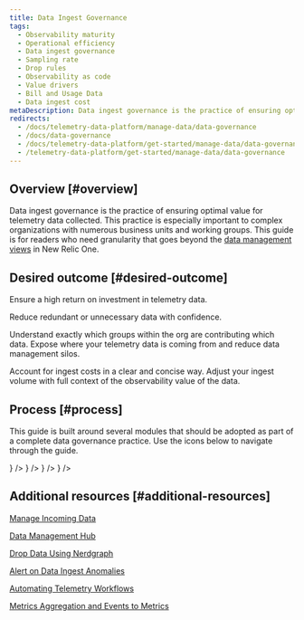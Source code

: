 ```yaml
---
title: Data Ingest Governance
tags:
  - Observability maturity
  - Operational efficiency
  - Data ingest governance
  - Sampling rate
  - Drop rules
  - Observability as code
  - Value drivers
  - Bill and Usage Data
  - Data ingest cost
metaDescription: Data ingest governance is the practice of ensuring optimal value for telemetry data collected.
redirects:
  - /docs/telemetry-data-platform/manage-data/data-governance
  - /docs/data-governance
  - /docs/telemetry-data-platform/get-started/manage-data/data-governance
  - /telemetry-data-platform/get-started/manage-data/data-governance
---
```






## Overview [#overview]

Data ingest governance is the practice of ensuring optimal value for telemetry data collected. This practice is especially important to complex organizations with numerous business units and working groups. This guide is for readers who need granularity that goes beyond the [data management views](/docs/data-apis/manage-data/manage-your-data/) in New Relic One.

## Desired outcome [#desired-outcome]

Ensure a high return on investment in telemetry data.

<CollapserGroup>
<Collapser
    id="noise-reduction"
    title="Noise reduction"
    >

Reduce redundant or unnecessary data with confidence.

</Collapser>

<Collapser
    id="increased-transparency"
    title="Increased transparency"
    >

Understand exactly which groups within the org are contributing which data. Expose where your telemetry data is coming from and reduce data management silos.

</Collapser>

<Collapser
    id="cost-optimization-predictability"
    title="Cost optimization & predictability"
    >

Account for ingest costs in a clear and concise way. Adjust your ingest volume with full context of the observability value of the data.

</Collapser>
</CollapserGroup>

## Process [#process]

This guide is built around several modules that should be adopted as part of a complete data governance practice.  Use the icons below to navigate through the guide.

<TechTileGrid>
      <TechTile
        name="1. Roles & Practices"
        to="/docs/new-relic-solutions/observability-maturity/operational-efficiency/dg-coe"
        icon={<img src={rolespracticesicon} alt="Roles_and_Practices" style={{ height: '96px', width: '120px', verticalAlign: 'middle'}} />}
      />
      <TechTile
        name="2. Baseline Ingest"
        to="/docs/new-relic-solutions/observability-maturity/operational-efficiency/dg-baselining"
        width="200"
        icon={<img src={baseliningicon} alt="Baseline" style={{ height: '96px', width: '120px', verticalAlign: 'middle' }} />}
      />
      <TechTile
        name="3. Optimize Ingest"
        to="/docs/new-relic-solutions/observability-maturity/operational-efficiency/dg-optimizing"
        icon={<img src={optimizingicon} alt="Optimize" style={{ height: '96px', width: '120px', verticalAlign: 'middle' }} />}
      />
      <TechTile
        name="4. Forecast Ingest"
        to="/docs/new-relic-solutions/observability-maturity/operational-efficiency/dg-forecasting"
        icon={<img src={forecastingicon} alt="Forecast" style={{ height: '96px', width: '120px', verticalAlign: 'middle' }} />}
      />
</TechTileGrid>


## Additional resources [#additional-resources]

[Manage Incoming Data](/docs/data-apis/manage-data/manage-data-coming-new-relic/)

[Data Management Hub](/docs/data-apis/manage-data/manage-your-data/)

[Drop Data Using Nerdgraph](/docs/data-apis/manage-data/drop-data-using-nerdgraph/)

[Alert on Data Ingest Anomalies](/docs/accounts/accounts-billing/new-relic-one-pricing-billing/usage-queries-alerts/)

[Automating Telemetry Workflows](https://developer.newrelic.com/automate-workflows/)

[Metrics Aggregation and Events to Metrics](/docs/data-apis/convert-to-metrics/create-metrics-other-data-types/)
